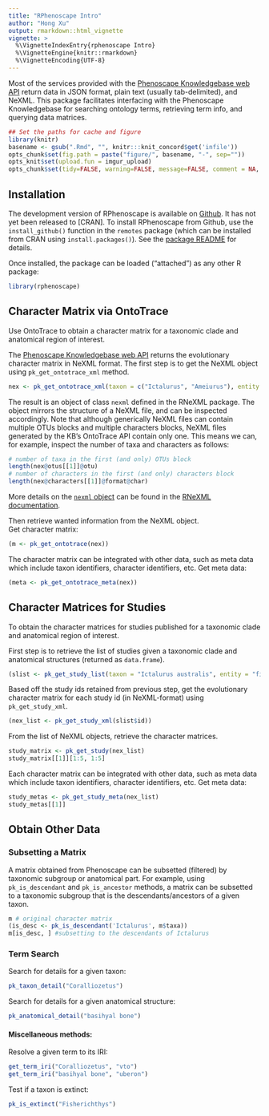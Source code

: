 ```yaml
---
title: "RPhenoscape Intro"
author: "Hong Xu"
output: rmarkdown::html_vignette
vignette: >
  %\VignetteIndexEntry{rphenoscape Intro}
  %\VignetteEngine{knitr::rmarkdown}
  %\VignetteEncoding{UTF-8}
---
```


Most of the services provided with the [Phenoscape Knowledgebase web API](http://kb.phenoscape.org/apidocs/) return data in JSON format, plain text (usually tab-delimited), and NeXML. This package facilitates interfacing with the Phenoscape Knowledgebase for searching ontology terms, retrieving term info, and querying data matrices.


```r
## Set the paths for cache and figure
library(knitr)
basename <- gsub(".Rmd", "", knitr:::knit_concord$get('infile')) 
opts_chunk$set(fig.path = paste("figure/", basename, "-", sep=""))
opts_knit$set(upload.fun = imgur_upload)
opts_chunk$set(tidy=FALSE, warning=FALSE, message=FALSE, comment = NA, verbose = TRUE)
```

## Installation

The development version of RPhenoscape is available on [Github](http://www.github.com/phenoscape/rphenoscape). It has not yet been released to [CRAN]. To install RPhenoscape from Github, use the `install_github()` function in the `remotes` package (which can be installed from CRAN using `install.packages()`). See the [package README](https://rphenoscape.phenoscape.org) for details.

Once installed, the package can be loaded ("attached") as any other R package:
```r
library(rphenoscape)
```

## Character Matrix via OntoTrace
Use OntoTrace to obtain a character matrix for a taxonomic clade and anatomical region of interest. 

The [Phenoscape Knowledgebase web API](http://kb.phenoscape.org/apidocs/#/OntoTrace/get_ontotrace) returns the evolutionary character matrix in NeXML format. The first step is to get the NeXML object using ```pk_get_ontotrace_xml``` method. 
```r
nex <- pk_get_ontotrace_xml(taxon = c("Ictalurus", "Ameiurus"), entity = "fin spine")
```
The result is an object of class `nexml` defined in the RNeXML package. The object mirrors the structure of a NeXML file, and can be inspected accordingly. Note that although generically NeXML files can contain multiple OTUs blocks and multiple characters blocks, NeXML files generated by the KB's OntoTrace API contain only one. This means we can, for example, inspect the number of taxa and characters as follows:
```r
# number of taxa in the first (and only) OTUs block
length(nex@otus[[1]]@otu)
# number of characters in the first (and only) characters block
length(nex@characters[[1]]@format@char)
```

More details on the [`nexml` object] can be found in the [RNeXML documentation].

Then retrieve wanted information from the NeXML object.  
Get character matrix:
```r
(m <- pk_get_ontotrace(nex))
```
The character matrix can be integrated with other data, such as meta data which include taxon identifiers, character identifiers, etc.
Get meta data:
```r
(meta <- pk_get_ontotrace_meta(nex))
```

## Character Matrices for Studies
To obtain the character matrices for studies published for a taxonomic clade and anatomical region of interest.

First step is to retrieve the list of studies given a taxonomic clade and anatomical structures (returned as ```data.frame```).
```r
(slist <- pk_get_study_list(taxon = "Ictalurus australis", entity = "fin"))
```

Based off the study ids retained from previous step, get the evolutionary character matrix for each study id (in NeXML-format) using ```pk_get_study_xml```.
```r
(nex_list <- pk_get_study_xml(slist$id))
```

From the list of NeXML objects, retrieve the character matrices.
```r
study_matrix <- pk_get_study(nex_list)
study_matrix[[1]][1:5, 1:5]
```

Each character matrix can be integrated with other data, such as meta data which include taxon identifiers, character identifiers, etc.
Get meta data:
```r
study_metas <- pk_get_study_meta(nex_list)
study_metas[[1]]
```

## Obtain Other Data
### Subsetting a Matrix
A matrix obtained from Phenoscape can be subsetted (filtered) by taxonomic subgroup or anatomical part. For example, using ```pk_is_descendant``` and ```pk_is_ancestor``` methods, a matrix can be subsetted to a taxonomic subgroup that is the descendants/ancestors of a given taxon.
```r
m # original character matrix
(is_desc <- pk_is_descendant('Ictalurus', m$taxa))
m[is_desc, ] #subsetting to the descendants of Ictalurus
```

### Term Search

Search for details for a given taxon:
```r
pk_taxon_detail("Coralliozetus")
```

Search for details for a given anatomical structure:
```r
pk_anatomical_detail("basihyal bone")
```


#### Miscellaneous methods:
Resolve a given term to its IRI:
```r
get_term_iri("Coralliozetus", "vto")
get_term_iri("basihyal bone", "uberon")
```

Test if a taxon is extinct:
```r
pk_is_extinct("Fisherichthys")
```

[`nexml` object]: https://docs.ropensci.org/RNeXML/reference/nexml-class.html
[RNeXML documentation]: https://docs.ropensci.org/RNeXML

